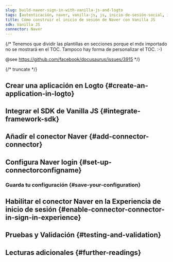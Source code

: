 ```yaml
---
slug: build-naver-sign-in-with-vanilla-js-and-logto
tags: [autenticación, naver, vanilla-js, js, inicio-de-sesión-social, inicio-de-sesión, login]
title: Cómo construir el inicio de sesión de Naver con Vanilla JS
sdk: Vanilla JS
connector: Naver
---
```


{/*
  Tenemos que dividir las plantillas en secciones porque el mdx importado no se mostrará en el TOC.
  Tampoco hay forma de personalizar el TOC. :-)

  @see https://github.com/facebook/docusaurus/issues/3915
*/}




{/* truncate */}

<Intro connector={connector} sdk="Vanilla JS" link="https://en.wikipedia.org/wiki/ECMAScript" />

## Crear una aplicación en Logto \{#create-an-application-in-logto}

<CreateApplication type="Single page app" framework="Vanilla JS" />

## Integrar el SDK de Vanilla JS \{#integrate-framework-sdk}

<IntegrateSdk />

## Añadir el conector Naver \{#add-connector-connector}

<AddSocialConnector connector={connector} framework="Vanilla JS" />

## Configura Naver login \{#set-up-connectorconfigname}

<ConnectorGuide />

### Guarda tu configuración \{#save-your-configuration}

<SaveYourConfiguration connector={connector} />

## Habilitar el conector Naver en la Experiencia de inicio de sesión \{#enable-connector-connector-in-sign-in-experience}

<EnableSocialConnector connector={connector} />

## Pruebas y Validación \{#testing-and-validation}

<TestingAndValidation connector={connector} sdk="Vanilla JS" />

## Lecturas adicionales \{#further-readings}

<FurtherReadings />
